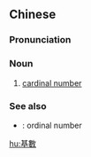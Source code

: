 {{also|基数}}
==Chinese==
{{zh-forms|s=基数}}

===Pronunciation===
{{zh-pron
|m=jīshù
|c=gei1 sou3
|mn=ki-sò͘
|cat=n
}}

===Noun===
{{zh-noun}}

# [[cardinal number]]

===See also===
* {{zh-l|序數}}: ordinal number

[[hu:基數]]